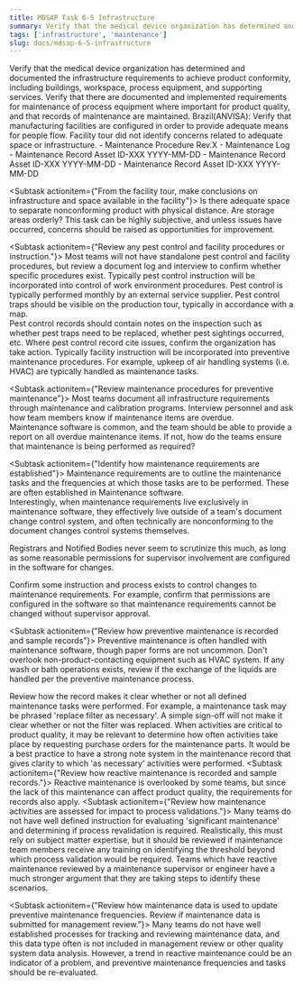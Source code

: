 ```yaml
---
title: MDSAP Task 6-5 Infrastructure
summary: Verify that the medical device organization has determined and documented the infrastructure requirements to achieve product conformity, including buildings, workspace, process equipment, and supporting services.
tags: ['infrastructure', 'maintenance']
slug: docs/mdsap-6-5-infrastructure
---
```


<RegLang>
Verify that the medical device organization has determined and documented the infrastructure requirements to achieve product conformity, including buildings, workspace, process equipment, and supporting services.
Verify that there are documented and implemented requirements for maintenance of process equipment where important for product quality, and that records of maintenance are maintained.
Brazil(ANVISA): Verify that manufacturing facilities are configured in order to provide adequate means for people flow.
</RegLang>
<QdocList docs={['maintenance procedure', 'maintenance log']}/>

<ReportLang>
Facility tour did not identify concerns related to adequate space or infrastructure.
- Maintenance Procedure Rev.X
- Maintenance Log
- Maintenance Record Asset ID-XXX YYYY-MM-DD
- Maintenance Record Asset ID-XXX YYYY-MM-DD
- Maintenance Record Asset ID-XXX YYYY-MM-DD
</ReportLang>

<Subtask actionitem={"From the facility tour, make conclusions on infrastructure and space available in the facility"}>
Is there adequate space to separate nonconforming product with physical distance. Are storage areas orderly?  This task can be highly subjective, and unless issues have occurred, concerns should be raised as opportunities for improvement.
</Subtask>

<Subtask actionitem={"Review any pest control and facility procedures or instruction."}>
Most teams will not have standalone pest control and facility procedures, but review a document log and interview to confirm whether specific procedures exist. 
Typically pest control instruction will be incorporated into control of work environment procedures.  Pest control is typically performed monthly by an external service supplier.  Pest control traps should be visible on the production tour, typically in accordance with a map.  
Pest control records should contain notes on the inspection such as whether pest traps need to be replaced, whether pest sightings occurred, etc.  Where pest control record cite issues, confirm the organization has take action.
Typically facility instruction will be incorporated into preventive maintenance procedures.  For example, upkeep of air handling systems (i.e. HVAC) are typically handled as maintenance tasks.
</Subtask>

<Subtask actionitem={"Review maintenance procedures for preventive maintenance"}>
Most teams document all infrastructure requirements through maintenance and calibration programs. 
Interview personnel and ask how team members know if maintenance items are overdue.  
Maintenance software is common, and the team should be able to provide a report on all overdue maintenance items. If not, how do the teams ensure that maintenance is being performed as required?
</Subtask>

<Subtask actionitem={"Identify how maintenance requirements are established"}>
Maintenance requirements are to outline the maintenance tasks and the frequencies at which those tasks are to be performed.  These are often established in Maintenance software.  
Interestingly, when maintenance requirements live exclusively in maintenance software, they effectively live outside of a team's document change control system, and often technically are nonconforming to the document changes control systems themselves.

Registrars and Notified Bodies never seem to scrutinize this much, as long as some reasonable permissions for supervisor involvement are configured in the software for changes.

Confirm some instruction and process exists to control changes to maintenance requirements. For example, confirm that permissions are configured in the software so that maintenance requirements cannot be changed without supervisor approval. 
</Subtask>

<Subtask actionitem={"Review how preventive maintenance is recorded and sample records"}>
Preventive maintenance is often handled with maintenance software, though paper forms are not uncommon.
Don't overlook non-product-contacting equipment such as HVAC system.  If any wash or bath operations exists, review if the exchange of the liquids are handled per the preventive maintenance process. 

Review how the record makes it clear whether or not all defined maintenance tasks were performed.  For example, a maintenance task may be phrased 'replace filter as necessary'.  A simple sign-off will not make it clear whether or not the filter was replaced.  When activities are critical to product quality, it may be relevant to determine how often activities take place by requesting purchase orders for the maintenance parts.
It would be a best practice to have a strong note system in the maintenance record that gives clarity to which 'as necessary' activities were performed. 
</Subtask>
<Subtask actionitem={"Review how reactive maintenance is recorded and sample records."}>
Reactive maintenance is overlooked by some teams, but since the lack of this maintenance can affect product quality, the requirements for records also apply.
</Subtask>
<Subtask actionitem={"Review how maintenance activities are assessed for impact to process validations."}>
Many teams do not have well defined instruction for evaluating 'significant maintenance' and determining if process revalidation is required. 
Realistically, this must rely on subject matter expertise, but it should be reviewed if maintenance team members receive any training on identifying the threshold beyond which process validation would be required. 
Teams which have reactive maintenance reviewed by a maintenance supervisor or engineer have a much stronger argument that they are taking steps to identify these scenarios. 
</Subtask>

<Subtask actionitem={"Review how maintenance data is used to update preventive maintenance frequencies.  Review if maintenance data is submitted for management review."}>
Many teams do not have well established processes for tracking and reviewing maintenance data, and this data type often is not included in management review or other quality system data analysis. 
However, a trend in reactive maintenance could be an indicator of a problem, and preventive maintenance frequencies and tasks should be re-evaluated. 
</Subtask>



